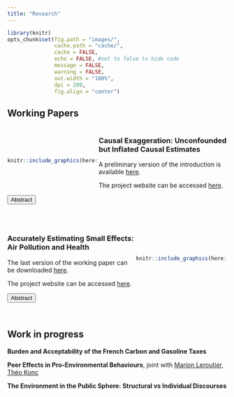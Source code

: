 ```yaml
---
title: "Research"
---
```


```r
library(knitr)
opts_chunk$set(fig.path = "images/",
               cache.path = "cache/",
               cache = FALSE,
               echo = FALSE, #set to false to hide code
               message = FALSE,
               warning = FALSE,
               out.width = "100%",
               dpi = 200,
               fig.align = "center")  
```

<script>
function hide_buttons(abstract) {
    var x = document.getElementById(abstract);
    if (x.style.display === "none") {
        x.style.display = "block";
    } else {
        x.style.display = "none";
    }
}
</script>

## Working Papers


:::: {style="display: flex; align-items: center; justify-content: space-between;"}
::: {.column width="40%"}
```r
knitr::include_graphics(here::here("images/balloon.jpg"))
```
:::

::: {.column width="57%"}
### Causal Exaggeration: Unconfounded but Inflated Causal Estimates

A preliminary version of the introduction is available [here](https://vincentbagilet.github.io/causal_exaggeration/causal_exaggeration.pdf).

<!-- The previous version of the working paper can be downloaded [here](https://vincentbagilet.github.io/causal_exaggeration/causal_exaggeration_paper.pdf).  -->

The project website can be accessed [here](https://vincentbagilet.github.io/causal_exaggeration/).

:::
::::

<button class="button_link" role="button" onclick="hide_buttons('abstract_causal_exagg')">Abstract</button>
<div id="abstract_causal_exagg" style="display:none;">

```r
abstract_causal_exagg <-
  readr::read_file(
    here::here(
      "..",
      "causal_exaggeration",
      "paper",
      "current_version",
      "abstract",
      "causal_exaggeration_abstract.tex"
    )
  )
```

`r abstract_causal_exagg`

</div> 


<br />

:::: {style="display: flex; align-items: center; justify-content: space-between;"}
::: {.column width="57%"}
### Accurately Estimating Small Effects: Air Pollution and Health

The last version of the working paper can be downloaded [here](https://vincentbagilet.github.io/inference_pollution/inference_pollution_paper.pdf).

The project website can be accessed [here](https://vincentbagilet.github.io/inference_pollution/).
:::

::: {.column width="40%"}
```r
knitr::include_graphics(here::here("images/illustration_car.png"))
```
:::
::::

<button class="button_link" role="button" onclick="hide_buttons('abstract_inference_pollution')">Abstract</button>
<div id="abstract_inference_pollution" style="display:none;">
This paper identifies tangible design parameters that might lead to inaccurate estimates of relatively small effects. Low statistical power not only makes relatively small effect difficult to detect but resulting published estimates also exaggerate true effect sizes. We first document the existence of this issue in the epidemiology and economics literature of interest. Then, we identify its drivers using real data simulations that replicate most prevailing inference methods. Finally, we argue relevance to many other literatures and propose a principled workflow to evaluate and avoid exaggeration when conducting a non-experimental study.
</div> 

<br />

## Work in progress

**Burden and Acceptability of the French Carbon and Gasoline Taxes**

**Peer Effects in Pro-Environmental Behaviours**, joint with [Marion Leroutier](https://marionleroutier.github.io/), [Théo Konc](https://www.pik-potsdam.de/members/theokonc) 

**The Environment in the Public Sphere: Structural vs Individual Discourses**



